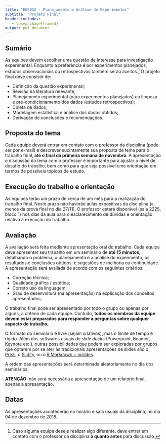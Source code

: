 ```yaml
---
title: "EEE933 - Planejamento e Análise de Experimentos"
subtitle: "Projeto Final"
header-includes:
   - \usepackage{framed}
output: pdf_document
---
```


## Sumário
As equipes devem escolher uma questão de interesse para investigação experimental. Enquanto a preferência é por experimentos planejados, estudos observacionais ou retrospectivos também serão aceitos.^[Caso alguma equipe deseje realizar algo diferente, deve entrar em contato com o professor da disciplina **o quanto antes** para discussão.] O projeto final deve consistir de:

- Definição da questão experimental;
- Revisão da literatura relevante;
- Planejamento experimental (para experimentos planejados) ou limpeza e pré-condicionamento dos dados (estudos retrospectivos);
- Coleta de dados;
- Modelagem estatística e análise dos dados obtidos;
- Derivação de conclusões e recomendações.

## Proposta do tema
Cada equipe deverá entrar em contato com o professor da disciplina (pode ser por e-mail) e descrever sucintamente sua proposta de tema para o trabalho final, **até o final da primeira semana de novembro**. A apresentação e discussão do tema com o professor é importante para ajustar o nível de desafio do trabalho, bem como para que seja possível uma orientação em termos de possíveis tópicos de estudo.

## Execução do trabalho e orientação
As equipes terão um prazo de cerca de um mês para a realização do trabalho final. Neste prazo não haverão aulas expositivas da disciplina (a menos da prova final no dia 27/11). O professor estará disponível (sala 2225, bloco 1) nos dias da aula para o esclarecimento de dúvidas e orientação relativa à execução do trabalho.


## Avaliação
A avaliação será feita mediante apresentação oral do trabalho. Cada equipe deve apresentar seu trabalho em um seminário de **até 15 minutos**, detalhando o problema, o planejamento e a análise do experimento, os resultados e conclusões obtidos, e sugestões de melhoria ou continuidade. A apresentação será avaliada de acordo com os seguintes critérios:

- Correção técnica;
- Qualidade gráfica / estética;
- Correto uso da linguagem;
- Grau de desenvoltura (na apresentação) na explicação dos conceitos apresentados;

O trabalho final pode ser apresentado por todo o grupo ou apenas por alguns, a critério de cada equipe. Contudo, **todos os membros da equipe devem estar preparados para responder a perguntas sobre qualquer aspecto do trabalho.**

O formato do seminário é livre (sejam criativos), mas o limite de tempo é rígido. Além dos softwares usuais de _slide decks_  (Powerpoint, Beamer, Keynote etc.), outras possibilidades que podem ser exploradas por grupos que optarem por se ater às tradicionais apresentações de slides são o [Prezi](https://prezi.com/explore/staff-picks/), o [Slidify](http://ramnathv.github.io/slidifyExamples/), ou o [R Markdown + ioslides](http://rmarkdown.rstudio.com/ioslides_presentation_format.html).

A ordem das apresentações será determinada aleatoriamente no dia dos seminários.

**ATENÇÃO**: não será necessária a apresentação de um relatório final, apenas a apresentação.


## Datas
As apresentações acontecerão no horário e sala usuais da disciplina, no dia 04 de dezembro de 2018.
